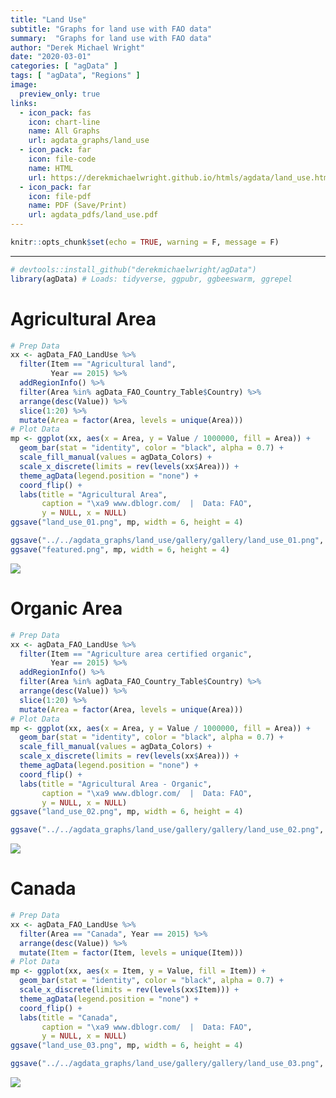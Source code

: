 ```yaml
---
title: "Land Use"
subtitle: "Graphs for land use with FAO data"
summary:  "Graphs for land use with FAO data"
author: "Derek Michael Wright"
date: "2020-03-01"
categories: [ "agData" ]
tags: [ "agData", "Regions" ]
image:
  preview_only: true
links: 
  - icon_pack: fas
    icon: chart-line
    name: All Graphs
    url: agdata_graphs/land_use
  - icon_pack: far
    icon: file-code
    name: HTML
    url: https://derekmichaelwright.github.io/htmls/agdata/land_use.html
  - icon_pack: far
    icon: file-pdf
    name: PDF (Save/Print)
    url: agdata_pdfs/land_use.pdf
---
```


```r
knitr::opts_chunk$set(echo = TRUE, warning = F, message = F)
```

---

```r
# devtools::install_github("derekmichaelwright/agData")
library(agData) # Loads: tidyverse, ggpubr, ggbeeswarm, ggrepel
```

\pagebreak

# Agricultural Area

```r
# Prep Data
xx <- agData_FAO_LandUse %>% 
  filter(Item == "Agricultural land",
         Year == 2015) %>%
  addRegionInfo() %>%
  filter(Area %in% agData_FAO_Country_Table$Country) %>%
  arrange(desc(Value)) %>%
  slice(1:20) %>%
  mutate(Area = factor(Area, levels = unique(Area)))
# Plot Data
mp <- ggplot(xx, aes(x = Area, y = Value / 1000000, fill = Area)) + 
  geom_bar(stat = "identity", color = "black", alpha = 0.7) +
  scale_fill_manual(values = agData_Colors) +
  scale_x_discrete(limits = rev(levels(xx$Area))) +
  theme_agData(legend.position = "none") + 
  coord_flip() +
  labs(title = "Agricultural Area",
       caption = "\xa9 www.dblogr.com/  |  Data: FAO",
       y = NULL, x = NULL)
ggsave("land_use_01.png", mp, width = 6, height = 4)
```

```r
ggsave("../../agdata_graphs/land_use/gallery/gallery/land_use_01.png", mp, width = 6, height = 4)
ggsave("featured.png", mp, width = 6, height = 4)
```

![](land_use_01.png)

\pagebreak

# Organic Area

```r
# Prep Data
xx <- agData_FAO_LandUse %>% 
  filter(Item == "Agriculture area certified organic",
         Year == 2015) %>%
  addRegionInfo() %>%
  filter(Area %in% agData_FAO_Country_Table$Country) %>%
  arrange(desc(Value)) %>%
  slice(1:20) %>%
  mutate(Area = factor(Area, levels = unique(Area)))
# Plot Data
mp <- ggplot(xx, aes(x = Area, y = Value / 1000000, fill = Area)) + 
  geom_bar(stat = "identity", color = "black", alpha = 0.7) +
  scale_fill_manual(values = agData_Colors) +
  scale_x_discrete(limits = rev(levels(xx$Area))) +
  theme_agData(legend.position = "none") +
  coord_flip() +
  labs(title = "Agricultural Area - Organic",
       caption = "\xa9 www.dblogr.com/  |  Data: FAO",
       y = NULL, x = NULL)
ggsave("land_use_02.png", mp, width = 6, height = 4)
```

```r
ggsave("../../agdata_graphs/land_use/gallery/gallery/land_use_02.png", mp, width = 6, height = 4)
```

![](land_use_02.png)

\pagebreak

# Canada

```r
# Prep Data
xx <- agData_FAO_LandUse %>% 
  filter(Area == "Canada", Year == 2015) %>%
  arrange(desc(Value)) %>%
  mutate(Item = factor(Item, levels = unique(Item)))
# Plot Data
mp <- ggplot(xx, aes(x = Item, y = Value, fill = Item)) + 
  geom_bar(stat = "identity", color = "black", alpha = 0.7) +
  scale_x_discrete(limits = rev(levels(xx$Item))) +
  theme_agData(legend.position = "none") + 
  coord_flip() +
  labs(title = "Canada",
       caption = "\xa9 www.dblogr.com/  |  Data: FAO",
       y = NULL, x = NULL)
ggsave("land_use_03.png", mp, width = 6, height = 4)
```

```r
ggsave("../../agdata_graphs/land_use/gallery/gallery/land_use_03.png", mp, width = 6, height = 4)
```

![](land_use_03.png)

